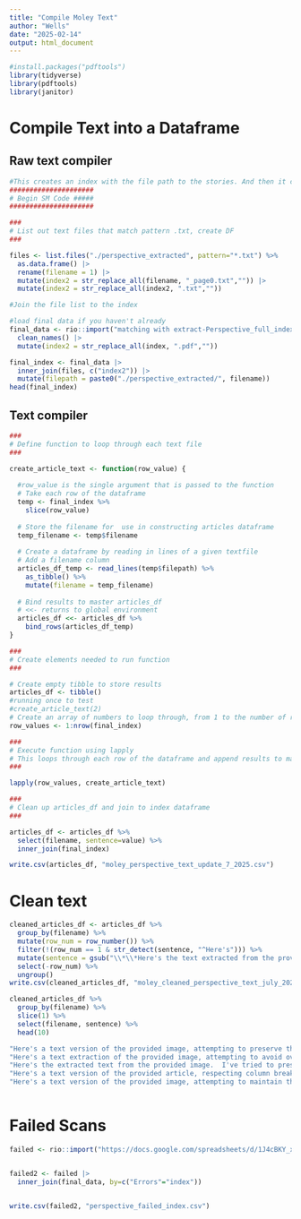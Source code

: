```yaml
---
title: "Compile Moley Text"
author: "Wells"
date: "2025-02-14"
output: html_document
---
```

```r
#install.packages("pdftools")
library(tidyverse)
library(pdftools)
library(janitor)
```

# Compile Text into a Dataframe

## Raw text compiler 
```r
#This creates an index with the file path to the stories. And then it compiles the stories into a dataframe
#####################
# Begin SM Code #####
#####################

###
# List out text files that match pattern .txt, create DF
###

files <- list.files("./perspective_extracted", pattern="*.txt") %>% 
  as.data.frame() |> 
  rename(filename = 1) |> 
  mutate(index2 = str_replace_all(filename, "_page0.txt","")) |> 
  mutate(index2 = str_replace_all(index2, ".txt",""))

#Join the file list to the index

#load final data if you haven't already
final_data <- rio::import("matching with extract-Perspective_full_index_1967_1937.xls") |> 
  clean_names() |> 
  mutate(index2 = str_replace_all(index, ".pdf",""))

final_index <- final_data |> 
  inner_join(files, c("index2")) |> 
  mutate(filepath = paste0("./perspective_extracted/", filename))
head(final_index)
```

## Text compiler
```r
###
# Define function to loop through each text file 
###

create_article_text <- function(row_value) {
  
  #row_value is the single argument that is passed to the function
  # Take each row of the dataframe
  temp <- final_index %>%
    slice(row_value)
  
  # Store the filename for  use in constructing articles dataframe
  temp_filename <- temp$filename
  
  # Create a dataframe by reading in lines of a given textfile
  # Add a filename column 
  articles_df_temp <- read_lines(temp$filepath) %>%
    as_tibble() %>%
    mutate(filename = temp_filename)
  
  # Bind results to master articles_df
  # <<- returns to global environment
  articles_df <<- articles_df %>%
    bind_rows(articles_df_temp)
}

###
# Create elements needed to run function
###

# Create empty tibble to store results
articles_df <- tibble()
#running once to test
#create_article_text(2) 
# Create an array of numbers to loop through, from 1 to the number of rows in our index dataframe 
row_values <- 1:nrow(final_index)

###
# Execute function using lapply
# This loops through each row of the dataframe and append results to master file
###

lapply(row_values, create_article_text)

###
# Clean up articles_df and join to index dataframe
###

articles_df <- articles_df %>%
  select(filename, sentence=value) %>%
  inner_join(final_index)

write.csv(articles_df, "moley_perspective_text_update_7_2025.csv")

```

# Clean text

```r
cleaned_articles_df <- articles_df %>%
  group_by(filename) %>%
  mutate(row_num = row_number()) %>%
  filter(!(row_num == 1 & str_detect(sentence, "^Here's"))) %>%
  mutate(sentence = gsub("\\*\\*Here's the text extracted from the provided image\\.\\ I have attempted to preserve the original column structure as much as possible\\.\\ However, perfect reproduction of column layout is difficult without specialized OCR tools\\.\\*\\*", "", sentence)) %>%
  select(-row_num) %>%
  ungroup()
write.csv(cleaned_articles_df, "moley_cleaned_perspective_text_july_2025.csv")
```


```r
cleaned_articles_df %>%
  group_by(filename) %>%
  slice(1) %>%
  select(filename, sentence) %>%
  head(10)
```



```r

"Here's a text version of the provided image, attempting to preserve the column structure:"
"Here's a text extraction of the provided image, attempting to avoid overlapping text from different columns:"
"Here's the extracted text from the provided image.  I've tried to preserve the original formatting as much as possible, but some minor adjustments might be necessary."
"Here's a text version of the provided article, respecting column breaks as much as possible.  I've tried to minimize overlaps, but due to the image quality and column layout some minor inconsistencies might remain.  For perfect accuracy, a higher-resolution scan would be helpful."
"Here's a text version of the provided image, attempting to maintain the column structure.  Note that perfect separation isn't always possible due to the image quality and layout. Some minor inaccuracies might remain."



```


# Failed Scans
```r

failed <- rio::import("https://docs.google.com/spreadsheets/d/1J4cBKY_xTz5D7u7_S_0mL1Qm2nFxZ2d7e6Ip-IjJu6s/edit?gid=1417593840#gid=1417593840", which="Copy of failed scans")


failed2 <- failed |> 
  inner_join(final_data, by=c("Errors"="index"))


write.csv(failed2, "perspective_failed_index.csv")
```


